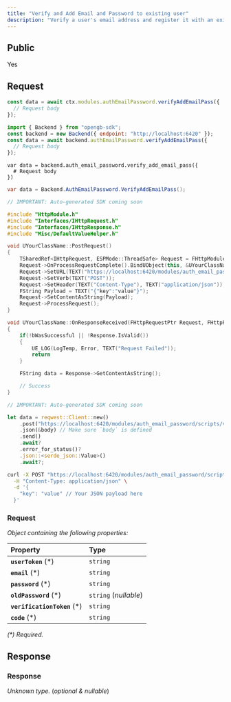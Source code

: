 ```yaml
---
title: "Verify and Add Email and Password to existing user"
description: "Verify a user's email address and register it with an existing account."
---
```


## Public

Yes

## Request


<RequestExample>

```typescript OpenGB Script
const data = await ctx.modules.authEmailPassword.verifyAddEmailPass({
  // Request body
});
```


```javascript JavaScript
import { Backend } from "opengb-sdk";
const backend = new Backend({ endpoint: "http://localhost:6420" });
const data = await backend.authEmailPassword.verifyAddEmailPass({
  // Request body
});
```

```gdscript Godot
var data = backend.auth_email_password.verify_add_email_pass({
  # Request body
})
```

```csharp Unity
var data = Backend.AuthEmailPassword.VerifyAddEmailPass();
```

```cpp Unreal Engine
// IMPORTANT: Auto-generated SDK coming soon

#include "HttpModule.h"
#include "Interfaces/IHttpRequest.h"
#include "Interfaces/IHttpResponse.h"
#include "Misc/DefaultValueHelper.h"

void UYourClassName::PostRequest()
{
    TSharedRef<IHttpRequest, ESPMode::ThreadSafe> Request = FHttpModule::Get().CreateRequest();
    Request->OnProcessRequestComplete().BindUObject(this, &UYourClassName::OnResponseReceived);
    Request->SetURL(TEXT("https://localhost:6420/modules/auth_email_password/scripts/verify_add_email_pass/call"));
    Request->SetVerb(TEXT("POST"));
    Request->SetHeader(TEXT("Content-Type"), TEXT("application/json"));
    FString Payload = TEXT("{"key":"value"}");
    Request->SetContentAsString(Payload);
    Request->ProcessRequest();
}

void UYourClassName::OnResponseReceived(FHttpRequestPtr Request, FHttpResponsePtr Response, bool bWasSuccessful)
{
    if(!bWasSuccessful || !Response.IsValid())
    {
        UE_LOG(LogTemp, Error, TEXT("Request Failed"));
        return
    }

    FString data = Response->GetContentAsString();

    // Success
}
```

```rust Rust
// IMPORTANT: Auto-generated SDK coming soon

let data = reqwest::Client::new()
    .post("https://localhost:6420/modules/auth_email_password/scripts/verify_add_email_pass/call")
    .json(&body) // Make sure `body` is defined
    .send()
    .await?
    .error_for_status()?
    .json::<serde_json::Value>()
    .await?;
```

```bash curl
curl -X POST "https://localhost:6420/modules/auth_email_password/scripts/verify_add_email_pass/call" \
  -H "Content-Type: application/json" \
  -d '{
    "key": "value" // Your JSON payload here
  }'
```

</RequestExample>




### Request

_Object containing the following properties:_

| Property                     | Type                  |
| :--------------------------- | :-------------------- |
| **`userToken`** (\*)         | `string`              |
| **`email`** (\*)             | `string`              |
| **`password`** (\*)          | `string`              |
| **`oldPassword`** (\*)       | `string` (_nullable_) |
| **`verificationToken`** (\*) | `string`              |
| **`code`** (\*)              | `string`              |

_(\*) Required._


## Response



### Response

_Unknown type._ (_optional & nullable_)

